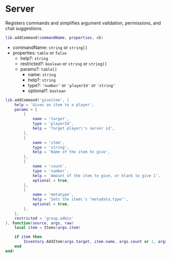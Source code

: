 # Server

Registers commands and simplifies argument validation, permissions, and chat suggestions.

```lua
lib.addCommand(commandName, properties, cb)
```

- commandName: `string` or `string[]`
- properties: `table` or `false`
  - help?: `string`
  - restricted?: `boolean` or `string` or `string[]`
  - params?: `table[]`
    - name: `string`
    - help?: `string`
    - type?: `'number'` or `'playerId'` or `'string'`
    - optional?: `boolean`

```lua
lib.addCommand('giveitem', {
    help = 'Gives an item to a player',
    params = {
        {
            name = 'target',
            type = 'playerId',
            help = 'Target player\'s server id',
        },
        {
            name = 'item',
            type = 'string',
            help = 'Name of the item to give',
        },
        {
            name = 'count',
            type = 'number',
            help = 'Amount of the item to give, or blank to give 1',
            optional = true,
        },
        {
            name = 'metatype',
            help = 'Sets the item\'s "metadata.type"',
            optional = true,
        },
    },
    restricted = 'group.admin'
}, function(source, args, raw)
    local item = Items(args.item)

    if item then
        Inventory.AddItem(args.target, item.name, args.count or 1, args.metatype)
    end
end)
```
